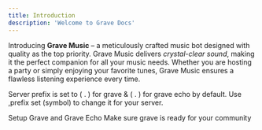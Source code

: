 ```yaml
---
title: Introduction
description: 'Welcome to Grave Docs'
---
```


Introducing **Grave Music** – a meticulously crafted music bot designed with quality as the top priority. Grave Music delivers *crystal-clear sound*, making it the perfect companion for all your music needs. Whether you are hosting a party or simply enjoying your favorite tunes, Grave Music ensures a flawless listening experience every time.

<Info>Server prefix is set to ( . ) for grave & ( . ) for grave echo by default. Use ,prefix set (symbol) to change it for your server.</Info>

<CardGroup cols={2}>
  <Card
    title="Setup Grave"
    icon="screwdriver-wrench"
    href="https://docs.gravebot.xyz/setup"
  >
    Setup Grave and Grave Echo
  </Card>
  <Card
    title="Configuration"
    icon="code"
    href="https://gravebot.xyz/docs/configuration"
  >
    Make sure grave is ready for your community
  </Card>
</CardGroup>